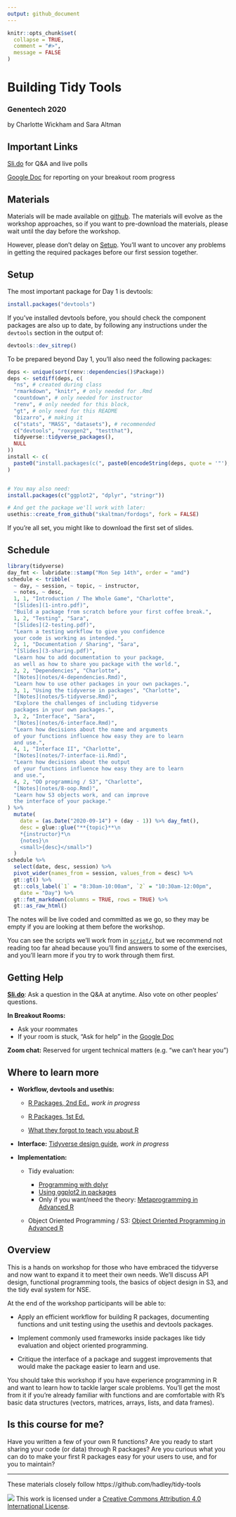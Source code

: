 ```yaml
---
output: github_document
---
```


<!-- README.md is generated from README.Rmd. Please edit that file -->

```r
knitr::opts_chunk$set(
  collapse = TRUE,
  comment = "#>",
  message = FALSE
)
```

Building Tidy Tools
================

### Genentech 2020

by Charlotte Wickham and Sara Altman

## Important Links

[Sli.do](https://app.sli.do/event/71rqfi1i) for Q&A and live polls

[Google Doc](https://docs.google.com/document/d/1vahqtJ2d8zoidy1jZ19w3fxEBNWXY0YSarwtuoo-rkA/edit?usp=sharing) for reporting on your breakout room progress 


## Materials

Materials will be made available on [github](https://github.com/cwickham/genentech-build-tidy-tools). 
The materials will evolve as the workshop approaches, so if you want to pre-download the materials, please wait until the day before the workshop.  

However, please don't delay on [Setup][setup].  You'll want to uncover any problems in getting the required packages before our first session together.

## Setup

<!-- Fix later to generate from content of repo like https://github.com/hadley/tidy-tools/blob/master/README.Rmd -->

The most important package for Day 1 is devtools:
```r
install.packages("devtools")
```
If you've installed devtools before, 
you should check the component packages are also up to date,
by following any instructions under the `devtools` section in the output of:
```r
devtools::dev_sitrep()
```

  
To be prepared beyond Day 1, you'll also need the following packages:
```r
deps <- unique(sort(renv::dependencies()$Package))
deps <- setdiff(deps, c(
  "ns", # created during class
  "rmarkdown", "knitr", # only needed for .Rmd
  "countdown", # only needed for instructor
  "renv", # only needed for this block,
  "gt", # only need for this README
  "bizarro", # making it 
  c("stats", "MASS", "datasets"), # recommended
  c("devtools", "roxygen2", "testthat"),
  tidyverse::tidyverse_packages(),
  NULL
))
install <- c(
  paste0("install.packages(c(", paste0(encodeString(deps, quote = '"'), collapse = ", "), "))")
)
```
```r
```

```r
# You may also need:
install.packages(c("ggplot2", "dplyr", "stringr"))

# And get the package we'll work with later:
usethis::create_from_github("skaltman/fordogs", fork = FALSE)
```

<!-- 
* When you're done, put a green post-it on your computer. 
* If you need help, put up a pink post-it.
-->
If you're all set, you might like to download the first set of slides.

## Schedule

```r
library(tidyverse)
day_fmt <- lubridate::stamp("Mon Sep 14th", order = "amd")
schedule <- tribble(
  ~ day, ~ session, ~ topic, ~ instructor, 
  ~ notes, ~ desc,
  1, 1, "Introduction / The Whole Game", "Charlotte",
  "[Slides](1-intro.pdf)",
  "Build a package from scratch before your first coffee break.",
  1, 2, "Testing", "Sara",
  "[Slides](2-testing.pdf)",
  "Learn a testing workflow to give you confidence 
  your code is working as intended.",
  2, 1, "Documentation / Sharing", "Sara",
  "[Slides](3-sharing.pdf)",
  "Learn how to add documentation to your package,
  as well as how to share you package with the world.",
  2, 2, "Dependencies", "Charlotte",
  "[Notes](notes/4-dependencies.Rmd)",
  "Learn how to use other packages in your own packages.",
  3, 1, "Using the tidyverse in packages", "Charlotte",
  "[Notes](notes/5-tidyverse.Rmd)",
  "Explore the challenges of including tidyverse 
  packages in your own packages.",
  3, 2, "Interface", "Sara",
  "[Notes](notes/6-interface.Rmd)",
  "Learn how decisions about the name and arguments
  of your functions influence how easy they are to learn 
  and use.",
  4, 1, "Interface II", "Charlotte",
  "[Notes](notes/7-interface-ii.Rmd)",
  "Learn how decisions about the output
  of your functions influence how easy they are to learn 
  and use.",
  4, 2, "OO programming / S3", "Charlotte", 
  "[Notes](notes/8-oop.Rmd)",
  "Learn how S3 objects work, and can improve
  the interface of your package."
) %>% 
  mutate(
    date = (as.Date("2020-09-14") + (day - 1)) %>% day_fmt(),
    desc = glue::glue("**{topic}**\n 
    *{instructor}*\n
    {notes}\n
    <small>{desc}</small>")
  )
schedule %>% 
  select(date, desc, session) %>% 
  pivot_wider(names_from = session, values_from = desc) %>% 
  gt::gt() %>% 
  gt::cols_label(`1` = "8:30am-10:00am", `2` = "10:30am-12:00pm",
    date = "Day") %>% 
  gt::fmt_markdown(columns = TRUE, rows = TRUE) %>%  
  gt::as_raw_html()
```

The notes will be live coded and committed as we go, 
so they may be empty if you are looking at them before the workshop.

You can see the scripts we'll work from in [`script/`](script/), but we recommend not reading too far ahead because you'll find answers to some of the exercises, and you'll learn more if you try to work through them first.

## Getting Help

[**Sli.do**](https://app.sli.do/event/71rqfi1i): Ask a question in the Q&A at anytime. Also vote on other peoples' questions.

**In Breakout Rooms:**

* Ask your roommates
* If your room is stuck, "Ask for help" in the [Google Doc](https://docs.google.com/document/d/1vahqtJ2d8zoidy1jZ19w3fxEBNWXY0YSarwtuoo-rkA/edit?usp=sharing)

**Zoom chat:** Reserved for urgent technical matters (e.g. "we can't hear you")

## Where to learn more

* **Workflow, devtools and usethis:**
    * [R Packages, 2nd Ed.](https://r-pkgs.org/), *work in progress*
    * [R Packages, 1st Ed.](http://r-pkgs.had.co.nz/)
    
    * [What they forgot to teach you about R](https://rstats.wtf/)

* **Interface:** [Tidyverse design guide](https://design.tidyverse.org/), *work in progress*

* **Implementation:**
    
    * Tidy evaluation:
        
        * [Programming with dplyr](https://dplyr.tidyverse.org/dev/articles/programming.html)
        * [Using ggplot2 in packages](https://ggplot2.tidyverse.org/dev/articles/ggplot2-in-packages.html)
        * Only if you want/need the theory: [Metaprogramming in Advanced R](https://adv-r.hadley.nz/metaprogramming.html)
        
    * Object Oriented Programming / S3: [Object Oriented Programming in Advanced R](https://adv-r.hadley.nz/oo.html)

## Overview

This is a hands on workshop for those who have embraced the tidyverse and now want to expand it to meet their own needs. We'll discuss API design, functional programming tools, the basics of object design in S3, and the tidy eval system for NSE.

At the end of the workshop participants will be able to:

* Apply an efficient workflow for building R packages, 
documenting functions and unit testing using the usethis and devtools packages.

* Implement commonly used frameworks inside packages like tidy evaluation and object oriented programming.

* Critique the interface of a package and suggest improvements
that would make the package easier to learn and use.

You should take this workshop if you have experience programming in R and want to learn how to tackle larger scale problems. You'll get the most from it if you're already familiar with functions and are comfortable with R’s basic data structures (vectors, matrices, arrays, lists, and data frames). 

## Is this course for me?

Have you written a few of your own R functions? Are you ready to start sharing your code (or data) through R packages? Are you curious what you can do to make your first R packages easy for your users to use, and for you to maintain?

-----

These materials closely follow https://github.com/hadley/tidy-tools

![](https://i.creativecommons.org/l/by/4.0/88x31.png) This work is
licensed under a [Creative Commons Attribution 4.0 International
License](https://creativecommons.org/licenses/by/4.0/).

